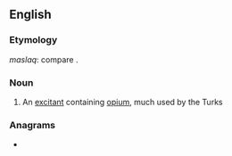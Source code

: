 ==English==

===Etymology===
{{etyl|ar|en}} ''maslaq'': compare {{etyl|fr|-}} {{m|fr|masloc}}.

===Noun===
{{en-noun|-}}

# {{lb|en|medicine}} An [[excitant]] containing [[opium]], much used by the Turks
#: {{rfquotek|Dunglison}}

===Anagrams===
* {{anagrams|en|chamals|chasmal}}